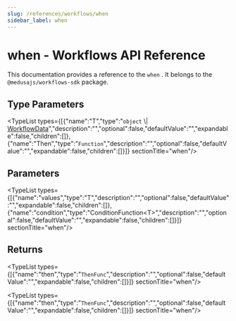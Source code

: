 ```yaml
---
slug: /references/workflows/when
sidebar_label: when
---
```



# when - Workflows API Reference

This documentation provides a reference to the `when` . It belongs to the `@medusajs/workflows-sdk` package.

## Type Parameters

<TypeList types={[{"name":"T","type":"`object` \\| [WorkflowData](../../types/workflows.WorkflowData/page.mdx)","description":"","optional":false,"defaultValue":"","expandable":false,"children":[]},{"name":"Then","type":"`Function`","description":"","optional":false,"defaultValue":"","expandable":false,"children":[]}]}  sectionTitle="when"/>

## Parameters

<TypeList types={[{"name":"values","type":"T","description":"","optional":false,"defaultValue":"","expandable":false,"children":[]},{"name":"condition","type":"ConditionFunction&#60;T&#62;","description":"","optional":false,"defaultValue":"","expandable":false,"children":[]}]}  sectionTitle="when"/>

## Returns

<TypeList types={[{"name":"then","type":"`ThenFunc`","description":"","optional":false,"defaultValue":"","expandable":false,"children":[]}]}  sectionTitle="when"/>

<TypeList types={[{"name":"then","type":"`ThenFunc`","description":"","optional":false,"defaultValue":"","expandable":false,"children":[]}]}  sectionTitle="when"/>
